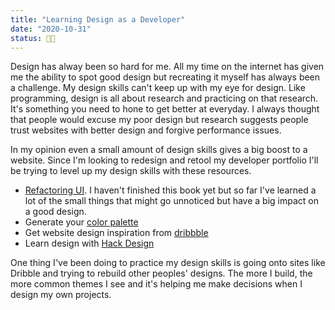 ```yaml
---
title: "Learning Design as a Developer"
date: "2020-10-31"
status: 👩‍🌾
---
```


Design has alway been so hard for me. All my time on the internet has given me the ability to spot good design but recreating it myself has always been a challenge. My design skills can't keep up with my eye for design. Like programming, design is all about research and practicing on that research. It's something you need to hone to get better at everyday. I always thought that people would excuse my poor design but research suggests people trust websites with better design and forgive performance issues.

In my opinion even a small amount of design skills gives a big boost to a website. Since I'm looking to redesign and retool my developer portfolio I'll be trying to level up my design skills with these resources.

- [Refactoring UI](https://refactoringui.com/). I haven't finished this book yet but so far I've learned a lot of the small things that might go unnoticed but have a big impact on a good design.
- Generate your [color palette](https://coolors.co/)
- Get website design inspiration from [dribbble](https://dribbble.com/shots/popular/web-design)
- Learn design with [Hack Design](https://hackdesign.org/)

One thing I've been doing to practice my design skills is going onto sites like Dribble and trying to rebuild other peoples' designs. The more I build, the more common themes I see and it's helping me make decisions when I design my own projects. 